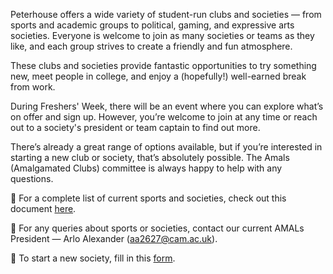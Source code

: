 
Peterhouse offers a wide variety of student-run clubs and societies — from sports and academic groups to political, gaming, and expressive arts societies. Everyone is welcome to join as many societies or teams as they like, and each group strives to create a friendly and fun atmosphere.

These clubs and societies provide fantastic opportunities to try something new, meet people in college, and enjoy a (hopefully!) well-earned break from work.

During Freshers' Week, there will be an event where you can explore what’s on offer and sign up. However, you’re welcome to join at any time or reach out to a society's president or team captain to find out more.

There’s already a great range of options available, but if you’re interested in starting a new club or society, that’s absolutely possible. The Amals (Amalgamated Clubs) committee is always happy to help with any questions.

📄 For a complete list of current sports and societies, check out this document [here](AMALS_2526.pdf).

📧 For any queries about sports or societies, contact our current AMALs President — Arlo Alexander (aa2627@cam.ac.uk).

📝 To start a new society, fill in this [form](https://forms.gle/G5oTr473892yRfEW6).
